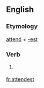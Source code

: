==English==

===Etymology===
[[attend]] + [[-est]]

===Verb===
{{head|en}}

# {{context|archaic|lang=en}} {{en-archaic second-person singular of|attend}}

[[fr:attendest]]